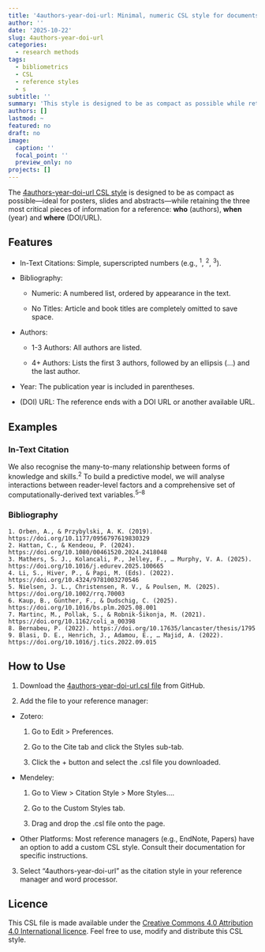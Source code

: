 ```yaml
---
title: '4authors-year-doi-url: Minimal, numeric CSL style for documents with extreme space constraints'
author: ''
date: '2025-10-22'
slug: 4authors-year-doi-url
categories:
  - research methods
tags:
  - bibliometrics
  - CSL
  - reference styles
  - s
subtitle: ''
summary: 'This style is designed to be as compact as possible while retaining the three most critical pieces of information for a reference: who (authors), when (year), and where to find it (DOI/URL).'
authors: []
lastmod: ~
featured: no
draft: no
image:
  caption: ''
  focal_point: ''
  preview_only: no
projects: []
---
```



The [4authors-year-doi-url CSL style](https://github.com/pablobernabeu/4authors-year-doi-url/blob/main/4authors-year-doi-url) is designed to be as compact as possible---ideal for posters, slides and abstracts---while retaining the three most critical pieces of information for a reference: **who** (authors), **when** (year) and **where** (DOI/URL). 

## Features

- In-Text Citations: Simple, superscripted numbers (e.g., <sup>1</sup>, <sup>2</sup>, <sup>3</sup>).

- Bibliography:

  - Numeric: A numbered list, ordered by appearance in the text.

  - No Titles: Article and book titles are completely omitted to save space.

- Authors:

  - 1-3 Authors: All authors are listed.

  - 4+ Authors: Lists the first 3 authors, followed by an ellipsis (…) and the last author.

- Year: The publication year is included in parentheses.

- (DOI) URL: The reference ends with a DOI URL or another available URL.

## Examples

### In-Text Citation

We also recognise the many-to-many relationship between forms of knowledge and skills.<sup>2</sup> To build a predictive model, we will analyse interactions between reader-level factors and a comprehensive set of computationally-derived text variables.<sup>5–8</sup>

### Bibliography

```text
1. Orben, A., & Przybylski, A. K. (2019). https://doi.org/10.1177/0956797619830329
2. Hattan, C., & Kendeou, P. (2024). https://doi.org/10.1080/00461520.2024.2418048
3. Mathers, S. J., Kolancali, P., Jelley, F., … Murphy, V. A. (2025). https://doi.org/10.1016/j.edurev.2025.100665
4. Li, S., Hiver, P., & Papi, M. (Eds). (2022). https://doi.org/10.4324/9781003270546
5. Nielsen, J. L., Christensen, R. V., & Poulsen, M. (2025). https://doi.org/10.1002/rrq.70003
6. Kaup, B., Günther, F., & Dudschig, C. (2025). https://doi.org/10.1016/bs.plm.2025.08.001
7. Martinc, M., Pollak, S., & Robnik-Šikonja, M. (2021). https://doi.org/10.1162/coli_a_00398
8. Bernabeu, P. (2022). https://doi.org/10.17635/lancaster/thesis/1795
9. Blasi, D. E., Henrich, J., Adamou, E., … Majid, A. (2022). https://doi.org/10.1016/j.tics.2022.09.015
```

## How to Use

1. Download the [4authors-year-doi-url.csl file](https://github.com/pablobernabeu/4authors-year-doi-url/blob/main/4authors-year-doi-url.csl) from GitHub.

2. Add the file to your reference manager:

  - Zotero:

    1. Go to Edit > Preferences.

    2. Go to the Cite tab and click the Styles sub-tab.

    3. Click the + button and select the .csl file you downloaded.

  - Mendeley:

    1. Go to View > Citation Style > More Styles....

    2. Go to the Custom Styles tab.

    3. Drag and drop the .csl file onto the page.

  - Other Platforms: Most reference managers (e.g., EndNote, Papers) have an option to add a custom CSL style. Consult their documentation for specific instructions.

3. Select "4authors-year-doi-url" as the citation style in your reference manager and word processor. 

## Licence

This CSL file is made available under the [Creative Commons 4.0 Attribution 4.0 International licence](https://github.com/pablobernabeu/4authors-year-doi-url/blob/main/licence.md). Feel free to use, modify and distribute this CSL style.
